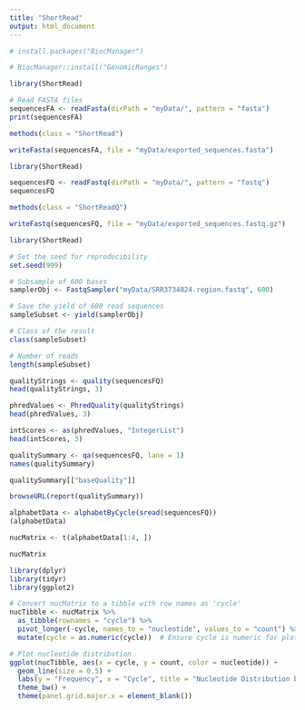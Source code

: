 ---
title: "ShortRead"
output: html_document
---


```{r}
# install.packages("BiocManager")

# BiocManager::install("GenomicRanges")

library(ShortRead)
```

```{r}
# Read FASTA files
sequencesFA <- readFasta(dirPath = "myData/", pattern = "fasta")
print(sequencesFA)
```

```{r}
methods(class = "ShortRead")
```

```{r}
writeFasta(sequencesFA, file = "myData/exported_sequences.fasta")
```

```{r}
library(ShortRead)

sequencesFQ <- readFastq(dirPath = "myData/", pattern = "fastq")
sequencesFQ
```

```{r}
methods(class = "ShortReadQ")
```

```{r}
writeFastq(sequencesFQ, file = "myData/exported_sequences.fastq.gz")
```

```{r}
library(ShortRead)

# Set the seed for reproducibility
set.seed(999)

# Subsample of 600 bases
samplerObj <- FastqSampler("myData/SRR3734824.region.fastq", 600)

# Save the yield of 600 read sequences
sampleSubset <- yield(samplerObj)

# Class of the result
class(sampleSubset)

# Number of reads
length(sampleSubset)
```

```{r}
qualityStrings <- quality(sequencesFQ)
head(qualityStrings, 3)

phredValues <- PhredQuality(qualityStrings)
head(phredValues, 3)

intScores <- as(phredValues, "IntegerList")
head(intScores, 3)
```

```{r}
qualitySummary <- qa(sequencesFQ, lane = 1)
names(qualitySummary)

qualitySummary[["baseQuality"]]
```

```{r}
browseURL(report(qualitySummary))
```

```{r}
alphabetData <- alphabetByCycle(sread(sequencesFQ))
(alphabetData)
```


```{r}
nucMatrix <- t(alphabetData[1:4, ])

nucMatrix
```

```{r}
library(dplyr)
library(tidyr)
library(ggplot2)

# Convert nucMatrix to a tibble with row names as 'cycle'
nucTibble <- nucMatrix %>%
  as_tibble(rownames = "cycle") %>% 
  pivot_longer(-cycle, names_to = "nucleotide", values_to = "count") %>% 
  mutate(cycle = as.numeric(cycle))  # Ensure cycle is numeric for plotting

# Plot nucleotide distribution
ggplot(nucTibble, aes(x = cycle, y = count, color = nucleotide)) +
  geom_line(size = 0.5) +
  labs(y = "Frequency", x = "Cycle", title = "Nucleotide Distribution by Cycle") +
  theme_bw() +
  theme(panel.grid.major.x = element_blank())
```

